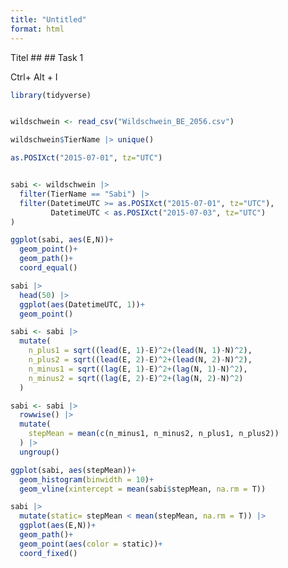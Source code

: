 ```yaml
---
title: "Untitled"
format: html
---
```


Titel ##
## Task 1

Ctrl+ Alt + I 
```r

library(tidyverse)


wildschwein <- read_csv("Wildschwein_BE_2056.csv")

wildschwein$TierName |> unique()

as.POSIXct("2015-07-01", tz="UTC")


sabi <- wildschwein |> 
  filter(TierName == "Sabi") |> 
  filter(DatetimeUTC >= as.POSIXct("2015-07-01", tz="UTC"),
         DatetimeUTC < as.POSIXct("2015-07-03", tz="UTC")
)

ggplot(sabi, aes(E,N))+
  geom_point()+
  geom_path()+
  coord_equal()

sabi |> 
  head(50) |> 
  ggplot(aes(DatetimeUTC, 1))+
  geom_point()

sabi <- sabi |> 
  mutate(
    n_plus1 = sqrt((lead(E, 1)-E)^2+(lead(N, 1)-N)^2),
    n_plus2 = sqrt((lead(E, 2)-E)^2+(lead(N, 2)-N)^2),
    n_minus1 = sqrt((lag(E, 1)-E)^2+(lag(N, 1)-N)^2),
    n_minus2 = sqrt((lag(E, 2)-E)^2+(lag(N, 2)-N)^2)
  )

sabi <- sabi |> 
  rowwise() |> 
  mutate(
    stepMean = mean(c(n_minus1, n_minus2, n_plus1, n_plus2))
  ) |> 
  ungroup()

ggplot(sabi, aes(stepMean))+
  geom_histogram(binwidth = 10)+
  geom_vline(xintercept = mean(sabi$stepMean, na.rm = T))

sabi |> 
  mutate(static= stepMean < mean(stepMean, na.rm = T)) |> 
  ggplot(aes(E,N))+
  geom_path()+
  geom_point(aes(color = static))+
  coord_fixed()
  

```

